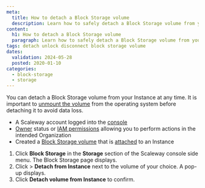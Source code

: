 ```yaml
---
meta:
  title: How to detach a Block Storage volume
  description: Learn how to safely detach a Block Storage volume from your Scaleway Instance.
content:
  h1: How to detach a Block Storage volume
  paragraph: Learn how to safely detach a Block Storage volume from your Scaleway Instance.
tags: detach unlock disconnect block storage volume
dates:
  validation: 2024-05-28
  posted: 2020-01-10
categories:
  - block-storage
  - storage
---
```


You can detach a Block Storage volume from your Instance at any time. It is important to [unmount the volume](/storage/block/api-cli/unmounting-a-volume/) from the operating system before detaching it to avoid data loss.

<Macro id="requirements" />

- A Scaleway account logged into the [console](https://console.scaleway.com/)
- [Owner](/identity-and-access-management/iam/concepts/#owner) status or [IAM permissions](/identity-and-access-management/iam/concepts/#permission) allowing you to perform actions in the intended Organization
- Created a [Block Storage volume](/storage/block/how-to/create-a-volume/) that is [attached](/storage/block/how-to/attach-a-volume) to an Instance


1. Click **Block Storage** in the **Storage** section of the Scaleway console side menu. The Block Storage page displays.
2. Click <Icon name="more" /> > **Detach from Instance** next to the volume of your choice. A pop-up displays.
3. Click **Detach volume from Instance** to confirm.


